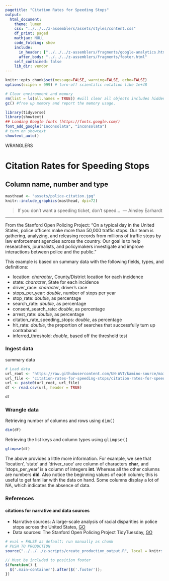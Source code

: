 ```yaml
---
pagetitle: "Citation Rates for Speeding Stops"
output:
  html_document:
    theme: lumen
    css: "../../../z-assemblers/assets/styles/content.css"
    df_print: paged
    mathjax: NULL
    code_folding: show
    include:
      in_header: ["../../../z-assemblers/fragments/google-analytics.html", "../../../z-assemblers/fragments/header.html"]
      after_body: "../../../z-assemblers/fragments/footer.html"
    self_contained: false
    lib_dir: vendor
---
```


```r

knitr::opts_chunk$set(message=FALSE, warning=FALSE, echo=FALSE)
options(scipen = 999) # turn-off scientific notation like 1e+48

# Clear environment and memory
rm(list = ls(all.names = TRUE)) #will clear all objects includes hidden objects.
gc() #free up memory and report the memory usage.

library(tidyverse)
library(showtext)
## Loading Google fonts (https://fonts.google.com/)
font_add_google("Inconsolata", "inconsolata")
# turn on showtext
showtext_auto()

```

<div class="activity">
WRANGLERS
</div>

# Citation Rates for Speeding Stops
## Column name, number and type

```r

masthead <- "assets/police-citation.jpg"
knitr::include_graphics(masthead, dpi=72)

```

> If you don't want a speeding ticket, don't speed...\  
--- Ainsley Earhardt\

***

From the Stanford Open Policing Project: "On a typical day in the United States, police officers make more than 50,000 traffic stops. Our team is gathering, analyzing, and releasing records from millions of traffic stops by law enforcement agencies across the country. Our goal is to help researchers, journalists, and policymakers investigate and improve interactions between police and the public."

This example is based on summary data with the following fields, types, and definitions:

* location:	_character_,	County/District location for each incidence
* state:	_character_,	State for each incidence
* driver_race:	_character_,	driver's race
* stops_per_year:	_double_,	number of stops per year
* stop_rate:	_double_,	as percentage
* search_rate:	_double_,	as percentage
* consent_search_rate:	_double_,	as percentage
* arrest_rate:	_double_,	as percentage
* citation_rate_speeding_stops:	_double_,	as percentage
* hit_rate:	_double_,	the proportion of searches that successfully turn up contraband
* inferred_threshold:	_double_,	based off the threshold test

### Ingest data 

summary data

```r

# Load data
url_root <- "https://raw.githubusercontent.com/UN-AVT/kamino-source/main/sources/0-shared/data/"
url_file <- "citation-rates-for-speeding-stops/citation-rates-for-speeding-stops.csv"
url <- paste0(url_root, url_file)
df <- read.csv(url, header = TRUE)

df

```

### Wrangle data

Retrieving number of columns and rows using <kbd>dim()</kbd>

```r

dim(df)

```

Retrieving the list keys and column types using <kbd>glimpse()</kbd>

```r

glimpse(df)

```
The above provides a little more information. For example, we see that 'location', 'state' and 'driver_race' are column of characters __char__, and 'stops_per_year' is a column of integers __int__. Whereas all the other columns are numbers __dbl__. Also notice the beginning values of each column; this is useful to get familiar with the data on hand. Some columns display a lot of NA, which indicates the absence of data.


### References
#### citations for narrative and data sources

* Narrative sources:  A large-scale analysis of racial disparities in police stops across the United States, [GO](https://arxiv.org/abs/1706.05678){target="_blank"} 
* Data sources: The Stanford Open Policing Project TidyTuesday, [GO](https://github.com/rfordatascience/tidytuesday/tree/master/data/2019/2019-03-19){target="_blank"}

```r

# eval = FALSE as default; run manually as chunk
# PUSH TO PRODUCTION
source("../../../z-scripts/create_production_output.R", local = knitr::knit_global())

```



```js

// Must be included to position footer
$(function() {
  $('.main-container').after($('.footer'));
})

```

